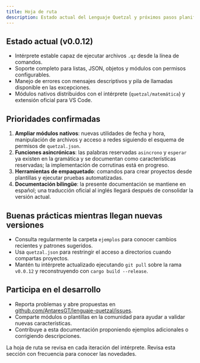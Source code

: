 ```yaml
---
title: Hoja de ruta
description: Estado actual del Lenguaje Quetzal y próximos pasos planificados.
---
```


## Estado actual (v0.0.12)

- Intérprete estable capaz de ejecutar archivos `.qz` desde la línea de comandos.
- Soporte completo para listas, JSON, objetos y módulos con permisos configurables.
- Manejo de errores con mensajes descriptivos y pila de llamadas disponible en las excepciones.
- Módulos nativos distribuidos con el intérprete (`quetzal/matemática`) y extensión oficial para VS Code.

## Prioridades confirmadas

1. **Ampliar módulos nativos**: nuevas utilidades de fecha y hora, manipulación de archivos y acceso a redes siguiendo el esquema de permisos de `quetzal.json`.
2. **Funciones asincrónicas**: las palabras reservadas `asincrono` y `esperar` ya existen en la gramática y se documentan como características reservadas; la implementación de corrutinas está en progreso.
3. **Herramientas de empaquetado**: comandos para crear proyectos desde plantillas y ejecutar pruebas automatizadas.
4. **Documentación bilingüe**: la presente documentación se mantiene en español; una traducción oficial al inglés llegará después de consolidar la versión actual.

## Buenas prácticas mientras llegan nuevas versiones

- Consulta regularmente la carpeta `ejemplos` para conocer cambios recientes y patrones sugeridos.
- Usa `quetzal.json` para restringir el acceso a directorios cuando compartas proyectos.
- Mantén tu intérprete actualizado ejecutando `git pull` sobre la rama `v0.0.12` y reconstruyendo con `cargo build --release`.

## Participa en el desarrollo

- Reporta problemas y abre propuestas en [github.com/AntaresGT/lenguaje-quetzal/issues](https://github.com/AntaresGT/lenguaje-quetzal/issues).
- Comparte módulos o plantillas en la comunidad para ayudar a validar nuevas características.
- Contribuye a esta documentación proponiendo ejemplos adicionales o corrigiendo descripciones.

La hoja de ruta se revisa en cada iteración del intérprete. Revisa esta sección con frecuencia para conocer las novedades.
